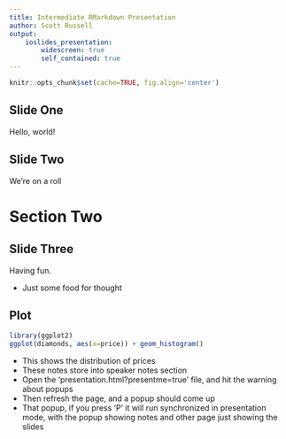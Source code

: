 ```yaml
---
title: Intermediate RMarkdown Presentation
author: Scott Russell
output:
    ioslides_presentation:
        widescreen: true
        self_contained: true
---
```


```r
knitr::opts_chunk$set(cache=TRUE, fig.align='center')
```

## Slide One

Hello, world!

## Slide Two

We're on a roll

# Section Two

## Slide Three

Having fun.

<div class='notes'>
- Just some food for thought
</div>

## Plot

```r
library(ggplot2)
ggplot(diamonds, aes(x=price)) + geom_histogram()
```

<div class='notes'>
- This shows the distribution of prices
- These notes store into speaker notes section
- Open the 'presentation.html?presentme=true' file, and hit the warning about popups
- Then refresh the page, and a popup should come up
- That popup, if you press 'P' it will run synchronized in presentation mode, with the popup showing notes and other page just showing the slides
</div>
